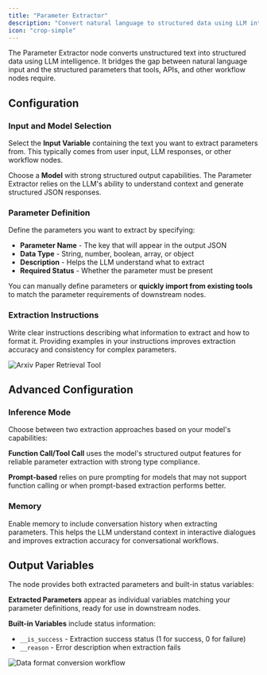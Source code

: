 ```yaml
---
title: "Parameter Extractor"
description: "Convert natural language to structured data using LLM intelligence"
icon: "crop-simple"
---
```


The Parameter Extractor node converts unstructured text into structured data using LLM intelligence. It bridges the gap between natural language input and the structured parameters that tools, APIs, and other workflow nodes require.

## Configuration

### Input and Model Selection

Select the **Input Variable** containing the text you want to extract parameters from. This typically comes from user input, LLM responses, or other workflow nodes.

Choose a **Model** with strong structured output capabilities. The Parameter Extractor relies on the LLM's ability to understand context and generate structured JSON responses.

### Parameter Definition

Define the parameters you want to extract by specifying:

- **Parameter Name** - The key that will appear in the output JSON
- **Data Type** - String, number, boolean, array, or object  
- **Description** - Helps the LLM understand what to extract
- **Required Status** - Whether the parameter must be present

You can manually define parameters or **quickly import from existing tools** to match the parameter requirements of downstream nodes.

### Extraction Instructions

Write clear instructions describing what information to extract and how to format it. Providing examples in your instructions improves extraction accuracy and consistency for complex parameters.

<Frame caption="Parameter extraction for Arxiv paper retrieval">
  <img src="https://assets-docs.dify.ai/dify-enterprise-mintlify/en/guides/workflow/node/a8bae4106a015c76ebb0a165f2409458.png" alt="Arxiv Paper Retrieval Tool" />
</Frame>

## Advanced Configuration

### Inference Mode

Choose between two extraction approaches based on your model's capabilities:

**Function Call/Tool Call** uses the model's structured output features for reliable parameter extraction with strong type compliance.

**Prompt-based** relies on pure prompting for models that may not support function calling or when prompt-based extraction performs better.

### Memory

Enable memory to include conversation history when extracting parameters. This helps the LLM understand context in interactive dialogues and improves extraction accuracy for conversational workflows.

## Output Variables

The node provides both extracted parameters and built-in status variables:

**Extracted Parameters** appear as individual variables matching your parameter definitions, ready for use in downstream nodes.

**Built-in Variables** include status information:
- `__is_success` - Extraction success status (1 for success, 0 for failure)
- `__reason` - Error description when extraction fails

<Frame caption="Data format conversion example">
  <img src="https://assets-docs.dify.ai/dify-enterprise-mintlify/en/guides/workflow/node/71d8e48d842342668f92e6dd84fc03c1.png" alt="Data format conversion workflow" />
</Frame>
